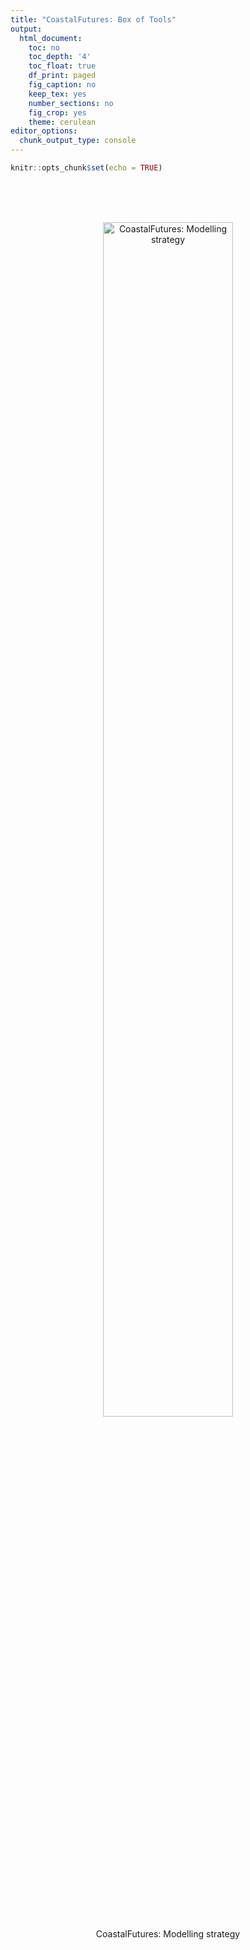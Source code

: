 ---
title: "CoastalFutures: Box of Tools"
output:
  html_document:
    toc: no
    toc_depth: '4'
    toc_float: true
    df_print: paged
    fig_caption: no
    keep_tex: yes
    number_sections: no
    fig_crop: yes
    theme: cerulean
editor_options:
  chunk_output_type: console
---

```{r setup, include=FALSE}
knitr::opts_chunk$set(echo = TRUE)
```
\
\
\


<center>
![CoastalFutures: Modelling strategy](Modelling_strategy_09Jan2021.jpg){#id .class width=70% height=70%}
</center>


